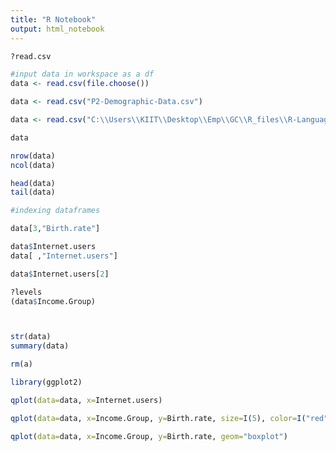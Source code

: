 ```yaml
---
title: "R Notebook"
output: html_notebook
---
```

```r
?read.csv

#input data in workspace as a df
data <- read.csv(file.choose())

data <- read.csv("P2-Demographic-Data.csv")

data <- read.csv("C:\\Users\\KIIT\\Desktop\\Emp\\GC\\R_files\\R-Language\\P2-Demographic-Data.csv")

data

nrow(data)
ncol(data)

head(data)
tail(data)

```

```r

#indexing dataframes

data[3,"Birth.rate"]

data$Internet.users
data[ ,"Internet.users"]

data$Internet.users[2]

?levels
(data$Income.Group)



str(data)
summary(data)

rm(a)

```

```r

library(ggplot2)

qplot(data=data, x=Internet.users)

qplot(data=data, x=Income.Group, y=Birth.rate, size=I(5), color=I("red"))

qplot(data=data, x=Income.Group, y=Birth.rate, geom="boxplot")



```

```r
qplot(data=data, x=Internet.users, y=Birth.rate, size=I(2), color=Income.Group)
```


